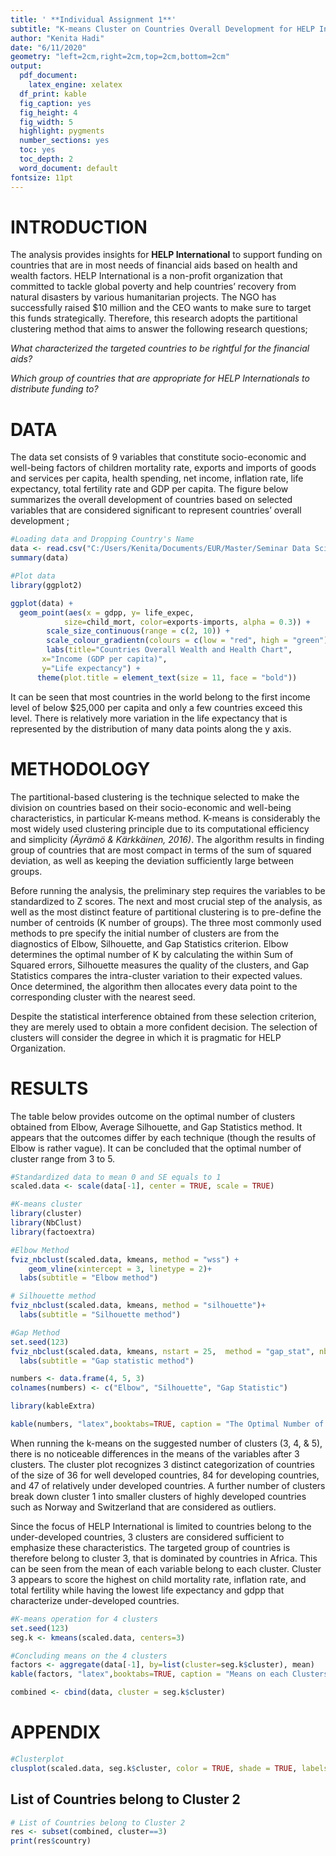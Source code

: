 ---
title: ' **Individual Assignment 1**'
subtitle: "K-means Cluster on Countries Overall Development for HELP International"
author: "Kenita Hadi"
date: "6/11/2020"
geometry: "left=2cm,right=2cm,top=2cm,bottom=2cm"
output:
  pdf_document: 
    latex_engine: xelatex
  df_print: kable
  fig_caption: yes
  fig_height: 4
  fig_width: 5
  highlight: pygments
  number_sections: yes
  toc: yes
  toc_depth: 2
  word_document: default
fontsize: 11pt
---
\newpage


# **INTRODUCTION**
The analysis provides insights for **HELP International** to support funding on countries that are in most needs of financial aids based on health and wealth factors. HELP International is a non-profit organization that committed to tackle global poverty and help countries' recovery from natural disasters by various humanitarian projects. The NGO has successfully raised $10 million and the CEO wants to make sure to target this funds strategically. Therefore, this research adopts the partitional clustering method that aims to answer the following research questions;

*What characterized the targeted countries to be rightful for the financial aids?*

*Which group of countries that are appropriate for HELP Internationals to distribute funding to?*


# **DATA**
The data set consists of 9 variables that constitute socio-economic and well-being factors of children mortality rate\footnote{Given as the death of children under 5 years old per 1000 inhabitants}, exports and imports of goods and services per capita\footnote{Given as the percentage of GDP per capita}, health spending\footnote{Given as the percentage of GDP per capita}, net income, inflation rate, life expectancy, total fertility rate and GDP per capita. The figure below summarizes the overall development of countries based on selected variables that are considered significant to represent countries' overall development ;

```{r echo=FALSE, results='hide', warning=FALSE, message=FALSE}
#Loading data and Dropping Country's Name
data <- read.csv("C:/Users/Kenita/Documents/EUR/Master/Seminar Data Science for Marketing Analytics/Assignment 1/Country-data.csv")
summary(data)
```
```{r echo=FALSE, warning=FALSE, message=FALSE, fig.height=3, fig.align='center', fig.width=6}
#Plot data
library(ggplot2)

ggplot(data) +
  geom_point(aes(x = gdpp, y= life_expec,
  			size=child_mort, color=exports-imports, alpha = 0.3)) +
        scale_size_continuous(range = c(2, 10)) +
        scale_colour_gradientn(colours = c(low = "red", high = "green")) +
        labs(title="Countries Overall Wealth and Health Chart",
       x="Income (GDP per capita)", 
       y="Life expectancy") +
      theme(plot.title = element_text(size = 11, face = "bold"))
```

It can be seen that most countries in the world belong to the first income level of below $25,000 per capita and only a few countries exceed this level. There is relatively more variation in the life expectancy that is represented by the distribution of many data points along the y axis. 

# **METHODOLOGY**
The partitional-based clustering is the technique selected to make the division on countries based on their socio-economic and well-being characteristics, in particular K-means method. K-means is considerably the most widely used clustering principle due to its computational efficiency and simplicity *(Äyrämö & Kärkkäinen, 2016)*. The algorithm results in finding group of countries that are most compact in terms of the sum of squared deviation, as well as keeping the deviation sufficiently large between groups. 

Before running the analysis, the preliminary step requires the variables to be standardized to Z scores. The next and most crucial step of the analysis, as well as the most distinct feature of partitional clustering is to pre-define the number of centroids (K number of groups). The three most commonly used methods to pre specify the initial number of clusters are from the diagnostics of Elbow, Silhouette, and Gap Statistics criterion. Elbow determines the optimal number of K by calculating the within Sum of Squared errors, Silhouette measures the quality of the clusters, and Gap Statistics compares the intra-cluster variation to their expected values. Once determined, the algorithm then allocates every data point to the corresponding cluster with the nearest seed. 

Despite the statistical interference obtained from these selection criterion, they are merely used to obtain a more confident decision. The selection of clusters will consider the degree in which it is pragmatic for HELP Organization.

# **RESULTS**
The table below provides outcome on the optimal number of clusters obtained from Elbow, Average Silhouette, and Gap Statistics method. It appears that the outcomes differ by each technique (though the results of Elbow is rather vague). It can be concluded that the optimal number of cluster range from 3 to 5.

```{r echo=FALSE, warning=FALSE, message=FALSE, results='hide', fig.keep='none'}
#Standardized data to mean 0 and SE equals to 1
scaled.data <- scale(data[-1], center = TRUE, scale = TRUE)

#K-means cluster
library(cluster)
library(NbClust)
library(factoextra)

#Elbow Method
fviz_nbclust(scaled.data, kmeans, method = "wss") +
    geom_vline(xintercept = 3, linetype = 2)+
  labs(subtitle = "Elbow method")

# Silhouette method
fviz_nbclust(scaled.data, kmeans, method = "silhouette")+
  labs(subtitle = "Silhouette method")

#Gap Method
set.seed(123)
fviz_nbclust(scaled.data, kmeans, nstart = 25,  method = "gap_stat", nboot = 50)+
  labs(subtitle = "Gap statistic method")
```

```{r echo=FALSE, warning=FALSE, message=FALSE}
numbers <- data.frame(4, 5, 3)
colnames(numbers) <- c("Elbow", "Silhouette", "Gap Statistic")

library(kableExtra)

kable(numbers, "latex",booktabs=TRUE, caption = "The Optimal Number of Clusters", longtable=T) 
```

When running the k-means on the suggested number of clusters (3, 4, & 5), there is no noticeable differences in the means of the variables after 3 clusters. The cluster plot\footnote{refer to appendix clusterplot} recognizes 3 distinct categorization of countries of the size of 36 for well developed countries, 84 for developing countries, and 47 of relatively under developed countries. A further number of clusters break down cluster 1 into smaller clusters of highly developed countries such as Norway and Switzerland that are considered as outliers. 

Since the focus of HELP International is limited to countries belong to the under-developed countries, 3 clusters are considered sufficient to emphasize these characteristics. The targeted group of countries is therefore belong to cluster 3\footnote{refer to appendix}, that is dominated by countries in Africa. This can be seen from the mean of each variable belong to each cluster. Cluster 3 appears to score the highest on child mortality rate, inflation rate, and total fertility while having the lowest life expectancy and gdpp that characterize under-developed countries. 

```{r echo=FALSE, warning=FALSE, message=FALSE, fig.height=4, fig.width=5}
#K-means operation for 4 clusters
set.seed(123)
seg.k <- kmeans(scaled.data, centers=3)

#Concluding means on the 4 clusters
factors <- aggregate(data[-1], by=list(cluster=seg.k$cluster), mean)
kable(factors, "latex",booktabs=TRUE, caption = "Means on each Clusters", digits=3, longtable=T)

combined <- cbind(data, cluster = seg.k$cluster)

```

# **APPENDIX**
```{r echo=FALSE, warning=FALSE, message=FALSE, fig.align='left', fig.width=5, fig.height=3.7}
#Clusterplot
clusplot(scaled.data, seg.k$cluster, color = TRUE, shade = TRUE, labels = 4, lines = 0, main="K-means Cluster Plot for Countries")
```
## List of Countries belong to Cluster 2
```{r echo=FALSE, warning=FALSE, message=FALSE}
# List of Countries belong to Cluster 2
res <- subset(combined, cluster==3)
print(res$country)
```